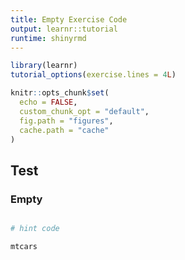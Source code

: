 ```yaml
---
title: Empty Exercise Code
output: learnr::tutorial
runtime: shinyrmd
---
```


```r
library(learnr)
tutorial_options(exercise.lines = 4L)

knitr::opts_chunk$set(
  echo = FALSE, 
  custom_chunk_opt = "default",
  fig.path = "figures",
  cache.path = "cache"
)
```

## Test

### Empty

```r




```

```r
# hint code
```

```r
mtcars
```
